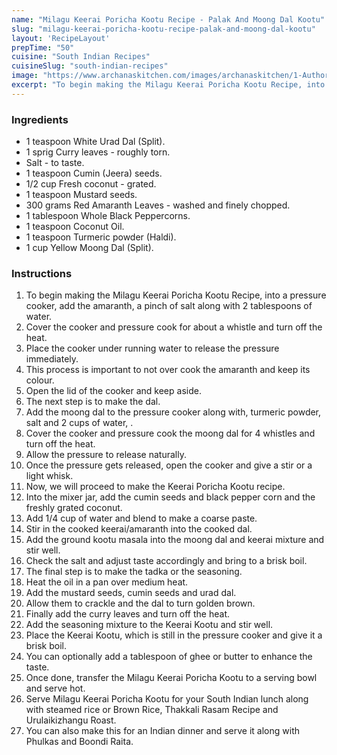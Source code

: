 ---
name: "Milagu Keerai Poricha Kootu Recipe - Palak And Moong Dal Kootu"
slug: "milagu-keerai-poricha-kootu-recipe-palak-and-moong-dal-kootu"
layout: 'RecipeLayout'
prepTime: "50"
cuisine: "South Indian Recipes"
cuisineSlug: "south-indian-recipes"
image: "https://www.archanaskitchen.com/images/archanaskitchen/1-Author/admin/Keerai_Poricha_Kootu_Recipe_13_1600.jpg"
excerpt: "To begin making the Milagu Keerai Poricha Kootu Recipe, into a pressure cooker, add the amaranth, a pinch of salt along with 2 tablespoons of water"
---

### Ingredients

- 1 teaspoon White Urad Dal (Split).
- 1 sprig Curry leaves - roughly torn.
- Salt - to taste.
- 1 teaspoon Cumin (Jeera) seeds.
- 1/2 cup Fresh coconut - grated.
- 1 teaspoon Mustard seeds.
- 300 grams Red Amaranth Leaves - washed and finely chopped.
- 1 tablespoon Whole Black Peppercorns.
- 1 teaspoon Coconut Oil.
- 1 teaspoon Turmeric powder (Haldi).
- 1 cup Yellow Moong Dal (Split).

### Instructions

1. To begin making the Milagu Keerai Poricha Kootu Recipe, into a pressure cooker, add the amaranth, a pinch of salt along with 2 tablespoons of water.
1. Cover the cooker and pressure cook for about a whistle and turn off the heat.
1. Place the cooker under running water to release the pressure immediately.
1. This process is important to not over cook the amaranth and keep its colour.
1. Open the lid of the cooker and keep aside.
1. The next step is to make the dal.
1. Add the moong dal to the pressure cooker along with, turmeric powder, salt and 2 cups of water, .
1. Cover the cooker and pressure cook the moong dal for 4 whistles and turn off the heat.
1. Allow the pressure to release naturally.
1. Once the pressure gets released, open the cooker and give a stir or a light whisk.
1. Now, we will proceed to make the Keerai Poricha Kootu recipe.
1. Into the mixer jar, add the cumin seeds and black pepper corn and the freshly grated coconut.
1. Add 1/4 cup of water and blend to make a coarse paste.
1. Stir in the cooked keerai/amaranth into the cooked dal.
1. Add the ground kootu masala into the moong dal and keerai mixture and stir well.
1. Check the salt and adjust taste accordingly and bring to a brisk boil.
1. The final step is to make the tadka or the seasoning.
1. Heat the oil in a pan over medium heat.
1. Add the mustard seeds, cumin seeds and urad dal.
1. Allow them to crackle and the dal to turn golden brown.
1. Finally add the curry leaves and turn off the heat.
1. Add the seasoning mixture to the Keerai Kootu and stir well.
1. Place the Keerai Kootu, which is still in the pressure cooker and give it a brisk boil.
1. You can optionally add a tablespoon of ghee or butter to enhance the taste.
1. Once done, transfer the Milagu Keerai Poricha Kootu to a serving bowl and serve hot.
1. Serve Milagu Keerai Poricha Kootu for your South Indian lunch along with steamed rice or Brown Rice, Thakkali Rasam Recipe  and Urulaikizhangu Roast.
1. You can also make this for an Indian dinner and serve it along with Phulkas and Boondi Raita.
